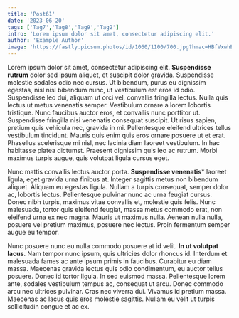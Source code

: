 ```yaml
---
title: 'Post61' 
date: '2023-06-20' 
tags: ['Tag7','Tag8','Tag9','Tag2']
intro: 'Lorem ipsum dolor sit amet, consectetur adipiscing elit.'
author: 'Example Author'
image: 'https://fastly.picsum.photos/id/1060/1100/700.jpg?hmac=HBfVxwhE59O4mQHV2qT9EF6cl4A3R4yCdKQa6_rUP88'
---
```


Lorem ipsum dolor sit amet, consectetur adipiscing elit. **Suspendisse rutrum** dolor sed ipsum aliquet, et suscipit dolor gravida. Suspendisse molestie sodales odio nec cursus. Ut bibendum, purus eu dignissim egestas, nisl nisl bibendum nunc, ut vestibulum est eros id odio. Suspendisse leo dui, aliquam ut orci vel, convallis fringilla lectus. Nulla quis lectus ut metus venenatis semper. Vestibulum ornare a lorem lobortis tristique. Nunc faucibus auctor eros, et convallis nunc porttitor ut. Suspendisse fringilla nisi venenatis consequat suscipit. Ut risus sapien, pretium quis vehicula nec, gravida in mi. Pellentesque eleifend ultrices tellus vestibulum tincidunt. Mauris quis enim quis eros ornare posuere ut et erat. Phasellus scelerisque mi nisl, nec lacinia diam laoreet vestibulum. In hac habitasse platea dictumst. Praesent dignissim quis leo ac rutrum. Morbi maximus turpis augue, quis volutpat ligula cursus eget.

Nunc mattis convallis lectus auctor porta. **Suspendisse venenatis*** laoreet ligula, eget gravida urna finibus at. Integer sagittis metus non bibendum aliquet. Aliquam eu egestas ligula. Nullam a turpis consequat, semper dolor ac, lobortis lectus. Pellentesque pulvinar nunc ac urna feugiat cursus. Donec nibh turpis, maximus vitae convallis et, molestie quis felis. Nunc malesuada, tortor quis eleifend feugiat, massa metus commodo erat, non eleifend urna ex nec magna. Mauris ut maximus nulla. Aenean nulla nulla, posuere vel pretium maximus, posuere nec lectus. Proin fermentum semper augue eu tempor.

Nunc posuere nunc eu nulla commodo posuere at id velit. **In ut volutpat lacus**. Nam tempor nunc ipsum, quis ultricies dolor rhoncus id. Interdum et malesuada fames ac ante ipsum primis in faucibus. Curabitur eu diam massa. Maecenas gravida lectus quis odio condimentum, eu auctor tellus posuere. Donec id tortor ligula. In sed euismod massa. Pellentesque lorem ante, sodales vestibulum tempus ac, consequat ut arcu. Donec commodo arcu nec ultrices pulvinar. Cras nec viverra dui. Vivamus id pretium massa. Maecenas ac lacus quis eros molestie sagittis. Nullam eu velit ut turpis sollicitudin congue et ac ex.

